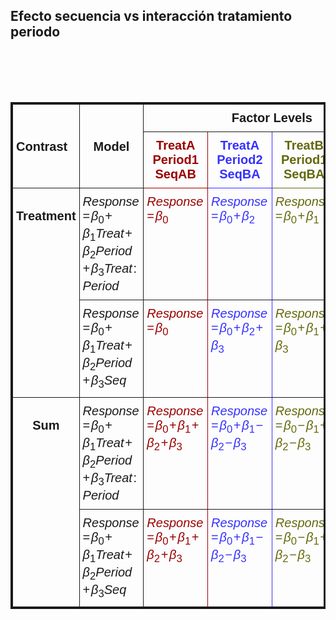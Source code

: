 ## Efecto secuencia vs interacción tratamiento periodo

<style type="text/css">
.tg  {border-collapse:collapse;border-spacing:0;margin-top:100px !important;border: 3px solid;}
.tg td{border-color:black;border-style:solid;border-width:1px;font-family:Arial, sans-serif;font-size:14px;
  overflow:hidden;padding:10px 5px;word-break:normal;}
.tg th{border-color:black;border-style:solid;border-width:1px;font-family:Arial, sans-serif;font-size:14px;
  font-weight:normal;overflow:hidden;padding:10px 5px;word-break:normal;}
.tg .tg-9m4v{border-color:inherit;color:#986536;font-size:20px;font-weight:bold;text-align:center;vertical-align:top}
.tg .tg-x1hj{border-color:inherit;font-size:20px;text-align:left;vertical-align:top}
.tg .tg-a7zo{border-color:inherit;color:#646809;font-size:20px;text-align:left;vertical-align:top}
.tg .tg-hxir{border-color:inherit;color:#9a0000;font-size:20px;text-align:left;vertical-align:top}
.tg .tg-0luz{border-color:inherit;color:#3531ff;font-size:20px;text-align:left;vertical-align:top}
.tg .tg-4f70{border-color:inherit;color:#986536;font-size:20px;text-align:left;vertical-align:top}
.tg .tg-hcnr{border-color:inherit;color:#646809;font-size:20px;font-weight:bold;text-align:center;vertical-align:top}
.tg .tg-0thq{border-color:inherit;color:#3531ff;font-size:20px;font-weight:bold;text-align:center;vertical-align:top}
.tg .tg-spag{border-color:inherit;font-size:20px;font-weight:bold;text-align:left;vertical-align:top}
.tg .tg-4qqe{border-color:inherit;font-size:20px;font-weight:bold;text-align:center;vertical-align:top}
.tg .tg-bw4q{border-color:inherit;color:#9a0000;font-size:20px;font-weight:bold;text-align:center;vertical-align:top}
</style>
<table class="tg">
<thead>
  <tr>
    <th class="tg-spag" rowspan="2"><br><br>Contrast</th>
    <th class="tg-4qqe" rowspan="2"><br><br>Model<br><br></th>
    <th class="tg-4qqe" colspan="4">Factor Levels</th>
  </tr>
  <tr>
    <th class="tg-bw4q">TreatA<br>Period1<br>SeqAB</th>
    <th class="tg-0thq">TreatA<br>Period2<br>SeqBA</th>
    <th class="tg-hcnr">TreatB<br>Period1<br>SeqBA</th>
    <th class="tg-9m4v">TreatB<br>Period2<br>SeqAB</th>
  </tr>
</thead>
<tbody>
  <tr>
    <td class="tg-4qqe" rowspan="2"><br>Treatment</td>
    <td class="tg-x1hj">$Response \! = \! \beta_0 \! +\!  \beta_1Treat \! +\!  \beta_2Period \! +\!  \beta_3Treat\!:\!Period$</td>
    <td class="tg-hxir">$Response \! = \! \beta_0$</td>
    <td class="tg-0luz">$Response \! = \! \beta_0 \! +\!  \beta_2$</td>
    <td class="tg-a7zo">$Response \! = \! \beta_0 \! +\!  \beta_1$</td>
    <td class="tg-4f70">$Response \! = \! \beta_0 \! +\!  \beta_1 \! +\!  \beta_2 \! +\!  \beta_3$</td>
  </tr>
  <tr>
    <td class="tg-x1hj">$Response \! = \! \beta_0 \! +\!  \beta_1Treat \! +\!  \beta_2Period \! +\!  \beta_3Seq$</td>
    <td class="tg-hxir">$Response \! = \! \beta_0$</td>
    <td class="tg-0luz">$Response \! = \! \beta_0 \! +\!  \beta_2 \! +\!  \beta_3$</td>
    <td class="tg-a7zo">$Response \! = \! \beta_0 \! +\!  \beta_1 \! +\!  \beta_3$</td>
    <td class="tg-4f70">$Response \! = \! \beta_0 \! +\!  \beta_1 \! +\!  \beta_2$</td>
  </tr>
  <tr>
    <td class="tg-4qqe" rowspan="2"><br>Sum</td>
    <td class="tg-x1hj">$Response \! = \! \beta_0 \! +\!  \beta_1Treat \! +\!  \beta_2Period \! +\!  \beta_3Treat\!:\!Period$</td>
    <td class="tg-hxir">$Response \! = \! \beta_0 \! +\!  \beta_1 \! +\!  \beta_2 \! +\!  \beta_3$</td>
    <td class="tg-0luz">$Response \! = \! \beta_0 \! +\!  \beta_1 \! -\! \beta_2 \! -\! \beta_3$</td>
    <td class="tg-a7zo">$Response \! = \! \beta_0 \! -\! \beta_1 \! +\!  \beta_2 \! -\! \beta_3$</td>
    <td class="tg-4f70">$Response \! = \! \beta_0 \! -\! \beta_1 \! -\! \beta_2 \! +\!  \beta_3$</td>
  </tr>
  <tr>
    <td class="tg-x1hj">$Response \! = \! \beta_0 \! +\!  \beta_1Treat \! +\!  \beta_2Period \! +\!  \beta_3Seq$</td>
    <td class="tg-hxir">$Response \! = \! \beta_0 \! +\!  \beta_1 \! +\!  \beta_2 \! +\!  \beta_3$</td>
    <td class="tg-0luz">$Response \! = \! \beta_0 \! +\!  \beta_1 \! -\! \beta_2 \! -\! \beta_3$</td>
    <td class="tg-a7zo">$Response \! = \! \beta_0 \! -\! \beta_1 \! +\!  \beta_2 \! -\! \beta_3$</td>
    <td class="tg-4f70">$Response \! = \! \beta_0 \! -\!\beta_1 \! -\! \beta_2 \! +\!  \beta_3$</td>
  </tr>
</tbody>
</table>